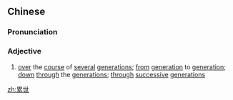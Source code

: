 ==Chinese==
{{zh-forms}}

===Pronunciation===
{{zh-pron
|m=lěishì
|c=leoi5 sai3
|cat=a
}}

===Adjective===
{{zh-adj}}

# {{lb|zh|literary}} [[over]] the [[course]] of [[several]] [[generation]]s; [[from]] [[generation]] to [[generation]]; [[down]] [[through]] the [[generations]]; [[through]] [[successive]] [[generations]]

[[zh:累世]]